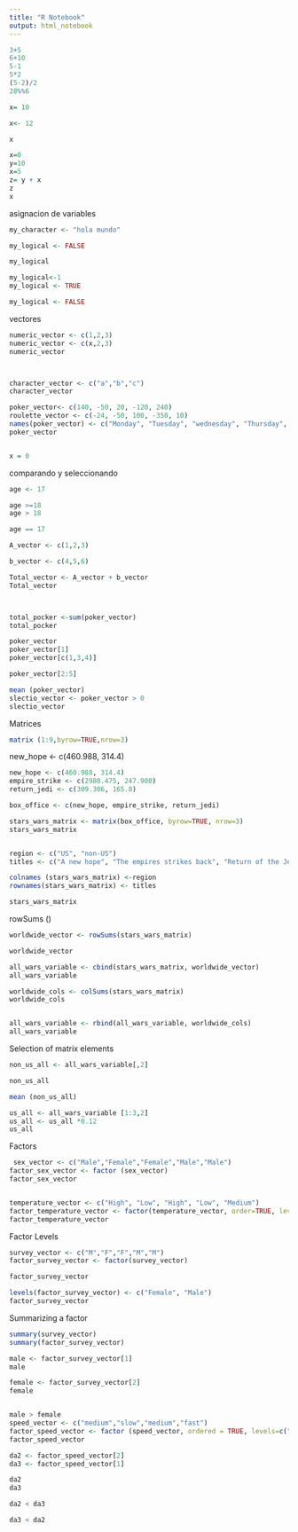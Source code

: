 ```yaml
---
title: "R Notebook"
output: html_notebook
---
```

```r
3+5
6+10
5-1
5*2
(5-2)/2
28%%6 


```
```r
x= 10

x<- 12

x

x=0
y=10
x=5
z= y + x
z
x
```

asignacion de variables
```r

my_character <- "hola mundo"

my_logical <- FALSE

my_logical

my_logical<-1
my_logical <- TRUE

my_logical <- FALSE


```


vectores

```r

numeric_vector <- c(1,2,3)
numeric_vector <- c(x,2,3)
numeric_vector



character_vector <- c("a","b","c")
character_vector
```
```r

poker_vector<- c(140, -50, 20, -120, 240)
roulette_vector <- c(-24, -50, 100, -350, 10)
names(poker_vector) <- c("Monday", "Tuesday", "wednesday", "Thursday", "Friday" )
poker_vector



```

```r
x = 0

```

comparando  y seleccionando

```r

age <- 17

age >=18
age > 18

age == 17 

A_vector <- c(1,2,3)

b_vector <- c(4,5,6)

Total_vector <- A_vector + b_vector
Total_vector



total_pocker <-sum(poker_vector)
total_pocker

poker_vector
poker_vector[1]
poker_vector[c(1,3,4)]

poker_vector[2:5]

mean (poker_vector)
slectio_vector <- poker_vector > 0
slectio_vector

```


Matrices
```r
matrix (1:9,byrow=TRUE,nrow=3)


```

new_hope <- c(460.988, 314.4)
```r
new_hope <- c(460.988, 314.4)
empire_strike <- c(2980.475, 247.900)
return_jedi <- c(309.306, 165.8)

box_office <- c(new_hope, empire_strike, return_jedi)

stars_wars_matrix <- matrix(box_office, byrow=TRUE, nrow=3)
stars_wars_matrix


region <- c("US", "non-US")
titles <- c("A new hope", "The empires strikes back", "Return of the Jedi")

colnames (stars_wars_matrix) <-region
rownames(stars_wars_matrix) <- titles

stars_wars_matrix
```
rowSums ()
```r


worldwide_vector <- rowSums(stars_wars_matrix)

worldwide_vector

all_wars_variable <- cbind(stars_wars_matrix, worldwide_vector)
all_wars_variable

worldwide_cols <- colSums(stars_wars_matrix)
worldwide_cols


all_wars_variable <- rbind(all_wars_variable, worldwide_cols)
all_wars_variable
```



Selection of matrix elements

```r

non_us_all <- all_wars_variable[,2]

non_us_all

mean (non_us_all)
```

```r

us_all <- all_wars_variable [1:3,2]
us_all <- us_all *0.12
us_all
```
Factors

```r
 sex_vector <- c("Male","Female","Female","Male","Male")
factor_sex_vector <- factor (sex_vector)
factor_sex_vector


temperature_vector <- c("High", "Low", "High", "Low", "Medium")
factor_temperature_vector <- factor(temperature_vector, order=TRUE, levels=c("LOW","Medium","High"))
factor_temperature_vector
```
Factor Levels


```r

survey_vector <- c("M","F","F","M","M")
factor_survey_vector <- factor(survey_vector)

factor_survey_vector

levels(factor_survey_vector) <- c("Female", "Male")
factor_survey_vector


```
Summarizing a factor

```r

summary(survey_vector)
summary(factor_survey_vector)

male <- factor_survey_vector[1]
male

female <- factor_survey_vector[2]
female


male > female
speed_vector <- c("medium","slow","medium","fast")
factor_speed_vector <- factor (speed_vector, ordered = TRUE, levels=c("slow","medium","fast"))
factor_speed_vector

da2 <- factor_speed_vector[2]
da3 <- factor_speed_vector[1]

da2
da3

da2 < da3

da3 < da2

```
